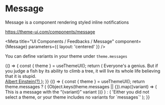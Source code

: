 
# Message

Message is a component rendering styled inline notifications

https://theme-ui.com/components/message

<Meta
  title="UI Components / Feedbacks / Message"
  component={Message}
  parameters={{ layout: 'centered' }}
/>

<ArgsTable of={Message} />

You can define variants in your theme under `theme.messages`

<Canvas>
  <Story name="Default">
    {() => {
      const { theme } = useThemeUI();
      return (
        <Message
          variant={select('Variant', theme ? Object.keys(theme.messages || {}) : [], 'primary')}
        >
          Everyone&apos;s a genius. But if you judge a fish by its ability to climb a tree, it will
          live its whole life believing that it is stupid.
          <br />
          <a
            href="https://quoteinvestigator.com/2013/04/06/fish-climb/"
            target="_blank"
            rel="noopener noreferrer"
          >
            Albert Einstein(?)
          </a>
        </Message>
      );
    }}
  </Story>
</Canvas>

<Canvas>
  <Story name="Theme variants">
    {() => {
      const { theme } = useThemeUI();
      return theme.messages ? (
        <React.Fragment>
          {Object.keys(theme.messages || {}).map((variant) => (
            <Message key={`message.${variant}`} variant={variant}>
              This is a message with the &ldquo;{variant}&rdquo; variant
            </Message>
          ))}
        </React.Fragment>
      ) : (
        'Either you did not select a theme, or your theme includes no variants for `messages`'
      );
    }}
  </Story>
</Canvas>
